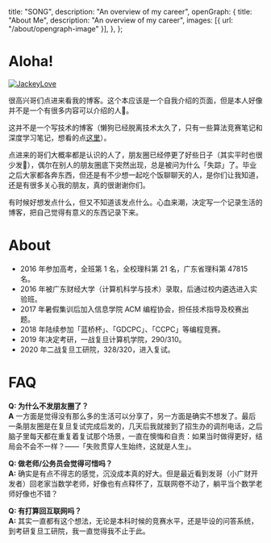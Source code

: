 
  title: "SONG",
  description: "An overview of my career",
  openGraph: {
    title: "About Me",
    description: "An overview of my career",
    images: [{ url: "/about/opengraph-image" }],
  },
};

# Aloha!

<a href="https://twitter.com/zhousongjie" target="_blank">
  <Image
    src="/images/avatar.png"
    alt="JackeyLove"
    className="rounded-full bg-gray-100 block mt-2 mb-5 mx-auto sm:float-right sm:ml-5 sm:mb-5 grayscale hover:grayscale-0"
    unoptimized
    width={160}
    height={160}
    priority
  />
</a>

很高兴哥们点进来看我的博客。这个本应该是一个自我介绍的页面，但是本人好像并不是一个有很多内容可以介绍的人🤡。

这并不是一个写技术的博客（懒狗已经脱离技术太久了，只有一些算法竞赛笔记和深度学习笔记，想看的点[这里](https://tech.jackey.love)）。

点进来的哥们大概率都是认识的人了，朋友圈已经停更了好些日子（其实平时也很少发🤡），偶尔在别人的朋友圈底下突然出现，总是被问为什么「失踪」了。毕业之后大家都各奔东西，但还是有不少想一起吃个饭聊聊天的人，是你们让我知道，还是有很多关心我的朋友，真的很谢谢你们。

有时候好想发点什么，但又不知道该发点什么。心血来潮，决定写一个记录生活的博客，把自己觉得有意义的东西记录下来。

# About

- 2016 年参加高考，全班第 1 名，全校理科第 21 名，广东省理科第 47815 名。
- 2016 年被广东财经大学（计算机科学与技术）录取，后通过校内遴选进入实验班。
- 2017 年暑假集训后加入信息学院 ACM 编程协会，担任技术指导及校赛出题。
- 2018 年陆续参加「蓝桥杯」、「GDCPC」、「CCPC」等编程竞赛。
- 2019 年决定考研，一战复旦计算机学院，290/310。
- 2020 年二战复旦工研院，328/320，进入复试。

# FAQ

**Q: 为什么不发朋友圈了？**  
**A** 一方面是觉得没有那么多的生活可以分享了，另一方面是确实不想发了。最后一条朋友圈是在复旦复试完成后发的，几天后我就接到了招生办的调剂电话，之后脑子里每天都在重复着复试那个场景，一直在懊悔和自责：如果当时做得更好，结局会不会不一样？——「失败贯穿人生始终，这就是人生」。

**Q: 做老师/公务员会觉得可惜吗？**  
**A:** 确实是有点不得志的感觉，沉没成本真的好大。但是最近看到发哥（小广财开发者）回老家当数学老师，好像也有点释怀了，互联网卷不动了，躺平当个数学老师好像也不错？

**Q: 有打算回互联网吗？**  
**A:** 其实一直都有这个想法，无论是本科时候的竞赛水平，还是毕设的问答系统，到考研复旦工研院，我一直觉得我不止于此。